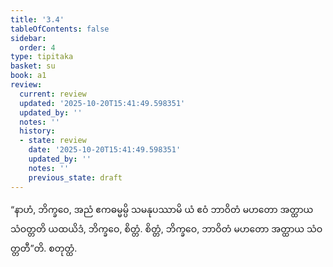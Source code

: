 ```yaml
---
title: '3.4'
tableOfContents: false
sidebar:
  order: 4
type: tipitaka
basket: su
book: a1
review:
  current: review
  updated: '2025-10-20T15:41:49.598351'
  updated_by: ''
  notes: ''
  history:
  - state: review
    date: '2025-10-20T15:41:49.598351'
    updated_by: ''
    notes: ''
    previous_state: draft
---
```



<DynamicBreadcrumb />


<ReviewStatus review={frontmatter.review} showDetails={true} />

<HypothesisAnnotation frontmatter={frontmatter} />

<Division number="24" book="a1" e="ch" v="15" p="5">

<Paragraph number="51" book="a1">
“နာဟံ, ဘိက္ခဝေ, အညံ ဧကဓမ္မမ္ပိ သမနုပဿာမိ ယံ ဧဝံ ဘာဝိတံ မဟတော အတ္ထာယ သံဝတ္တတိ ယထယိဒံ, ဘိက္ခဝေ, စိတ္တံ. စိတ္တံ, ဘိက္ခဝေ, ဘာဝိတံ မဟတော အတ္ထာယ သံဝတ္တတီ”တိ.

</Paragraph>
</Division>

<Paragraph number="52" type="center" book="a1">
စတုတ္ထံ.
</Paragraph>